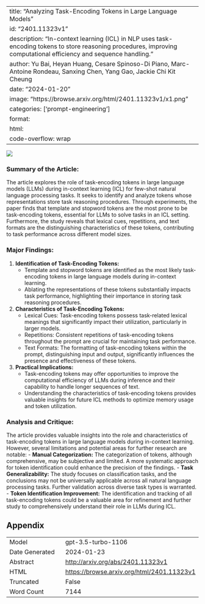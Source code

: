 
---
title: "Analyzing Task-Encoding Tokens in Large Language Models"
id: "2401.11323v1"
description: "In-context learning (ICL) in NLP uses task-encoding tokens to store reasoning procedures, improving computational efficiency and sequence handling."
author: Yu Bai, Heyan Huang, Cesare Spinoso-Di Piano, Marc-Antoine Rondeau, Sanxing Chen, Yang Gao, Jackie Chi Kit Cheung
date: "2024-01-20"
image: "https://browse.arxiv.org/html/2401.11323v1/x1.png"
categories: ['prompt-engineering']
format:
  html:
    code-overflow: wrap
---

![](https://browse.arxiv.org/html/2401.11323v1/x1.png)

### **Summary of the Article:**
The article explores the role of task-encoding tokens in large language models (LLMs) during in-context learning (ICL) for few-shot natural language processing tasks. It seeks to identify and analyze tokens whose representations store task reasoning procedures. Through experiments, the paper finds that template and stopword tokens are the most prone to be task-encoding tokens, essential for LLMs to solve tasks in an ICL setting. Furthermore, the study reveals that lexical cues, repetitions, and text formats are the distinguishing characteristics of these tokens, contributing to task performance across different model sizes.

### **Major Findings:**
1. **Identification of Task-Encoding Tokens:**
   - Template and stopword tokens are identified as the most likely task-encoding tokens in large language models during in-context learning.
   - Ablating the representations of these tokens substantially impacts task performance, highlighting their importance in storing task reasoning procedures.
  
2. **Characteristics of Task-Encoding Tokens:**
   - Lexical Cues: Task-encoding tokens possess task-related lexical meanings that significantly impact their utilization, particularly in larger models.
   - Repetitions: Consistent repetitions of task-encoding tokens throughout the prompt are crucial for maintaining task performance.
   - Text Formats: The formatting of task-encoding tokens within the prompt, distinguishing input and output, significantly influences the presence and effectiveness of these tokens.

3. **Practical Implications:**
   - Task-encoding tokens may offer opportunities to improve the computational efficiency of LLMs during inference and their capability to handle longer sequences of text.
   - Understanding the characteristics of task-encoding tokens provides valuable insights for future ICL methods to optimize memory usage and token utilization.

### **Analysis and Critique:**
The article provides valuable insights into the role and characteristics of task-encoding tokens in large language models during in-context learning. However, several limitations and potential areas for further research are notable:
- **Manual Categorization:** The categorization of tokens, although comprehensive, may be subjective and limited. A more systematic approach for token identification could enhance the precision of the findings.
- **Task Generalizability:** The study focuses on classification tasks, and the conclusions may not be universally applicable across all natural language processing tasks. Further validation across diverse task types is warranted.
- **Token Identification Improvement:** The identification and tracking of all task-encoding tokens could be a valuable area for refinement and further study to comprehensively understand their role in LLMs during ICL.

## Appendix

|          |          |
|----------|----------|
| Model     | gpt-3.5-turbo-1106       |
| Date Generated     | 2024-01-23       |
| Abstract | [http://arxiv.org/abs/2401.11323v1](http://arxiv.org/abs/2401.11323v1)        |
| HTML     | [https://browse.arxiv.org/html/2401.11323v1](https://browse.arxiv.org/html/2401.11323v1)       |
| Truncated       | False       |
| Word Count       | 7144       |